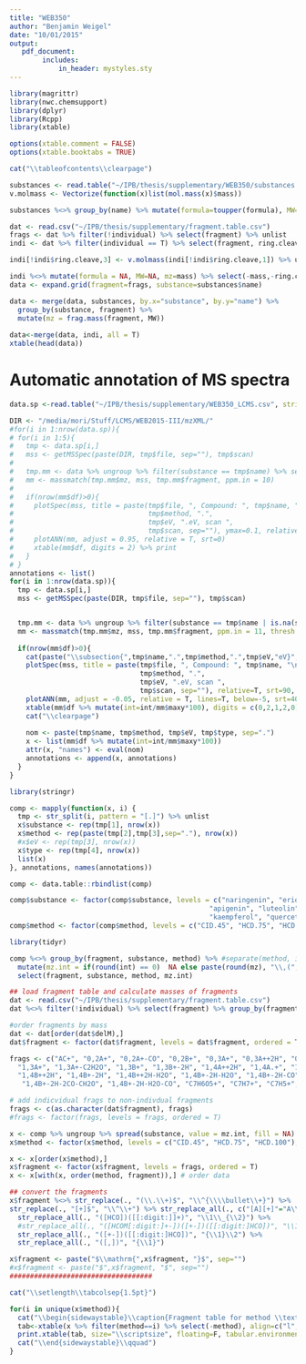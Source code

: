 ```yaml
---
title: "WEB350"
author: "Benjamin Weigel"
date: "10/01/2015"
output: 
   pdf_document:
        includes:
            in_header: mystyles.sty
---
```


```r
library(magrittr)
library(nwc.chemsupport)
library(dplyr)
library(Rcpp)
library(xtable)

options(xtable.comment = FALSE)
options(xtable.booktabs = TRUE)
```

```r
cat("\\tableofcontents\\clearpage")
```

```r
substances <- read.table("~/IPB/thesis/supplementary/WEB350/substances.csv", stringsAsFactors = F, sep = ",", header=T)
v.molmass <- Vectorize(function(x)list(mol.mass(x)$mass))

substances %<>% group_by(name) %>% mutate(formula=toupper(formula), MW=mol.mass(formula)$mass)

dat <- read.csv("~/IPB/thesis/supplementary/fragment.table.csv")
frags <- dat %>% filter(!individual) %>% select(fragment) %>% unlist
indi <- dat %>% filter(individual == T) %>% select(fragment, ring.cleave, mass, substance)

indi[!indi$ring.cleave,3] <- v.molmass(indi[!indi$ring.cleave,1]) %>% unlist

indi %<>% mutate(formula = NA, MW=NA, mz=mass) %>% select(-mass,-ring.cleave)
data <- expand.grid(fragment=frags, substance=substances$name)

data <- merge(data, substances, by.x="substance", by.y="name") %>% 
  group_by(substance, fragment) %>% 
  mutate(mz = frag.mass(fragment, MW))
        
data<-merge(data, indi, all = T)
xtable(head(data))
```

# Automatic annotation of MS spectra #

```r
data.sp <-read.table("~/IPB/thesis/supplementary/WEB350_LCMS.csv", stringsAsFactors = F, sep = ",", header=T)

DIR <- "/media/mori/Stuff/LCMS/WEB2015-III/mzXML/"
#for(i in 1:nrow(data.sp)){
# for(i in 1:5){
#   tmp <- data.sp[i,]
#   mss <- getMSSpec(paste(DIR, tmp$file, sep=""), tmp$scan) 
# 
#   tmp.mm <- data %>% ungroup %>% filter(substance == tmp$name) %>% select(fragment, mz)
#   mm <- massmatch(tmp.mm$mz, mss, tmp.mm$fragment, ppm.in = 10)
#   
#   if(nrow(mm$df)>0){
#     plotSpec(mss, title = paste(tmp$file, ", Compound: ", tmp$name, "\n",
#                                 tmp$method, ".",
#                                 tmp$eV, ".eV, scan ",
#                                 tmp$scan, sep=""), ymax=0.1, relative=T, srt=90)
#     plotANN(mm, adjust = 0.95, relative = T, srt=0)
#     xtable(mm$df, digits = 2) %>% print
#   }
# }
annotations <- list()
for(i in 1:nrow(data.sp)){
  tmp <- data.sp[i,]
  mss <- getMSSpec(paste(DIR, tmp$file, sep=""), tmp$scan) 


  tmp.mm <- data %>% ungroup %>% filter(substance == tmp$name | is.na(substance)) %>% select(fragment, mz)
  mm <- massmatch(tmp.mm$mz, mss, tmp.mm$fragment, ppm.in = 11, thresh = 1)
  
  if(nrow(mm$df)>0){
    cat(paste("\\subsection{",tmp$name,".",tmp$method,".",tmp$eV,"eV}",sep=""))
    plotSpec(mss, title = paste(tmp$file, ", Compound: ", tmp$name, "\n",
                                tmp$method, ".",
                                tmp$eV, ".eV, scan ",
                                tmp$scan, sep=""), relative=T, srt=90, adj=c(0,0.5), yrange=c(-50, 140), rnd=3)
    plotANN(mm, adjust = -0.05, relative = T, lines=T, below=-5, srt=40, adj=c(1,1))
    xtable(mm$df %>% mutate(int=int/mm$maxy*100), digits = c(0,2,1,2,0)) %>% print
    cat("\\clearpage")
    
    nom <- paste(tmp$name, tmp$method, tmp$eV, tmp$type, sep=".")
    x <- list(mm$df %>% mutate(int=int/mm$maxy*100))
    attr(x, "names") <- eval(nom)
    annotations <- append(x, annotations)
  }
}
```


```r
library(stringr)

comp <- mapply(function(x, i) {
  tmp <- str_split(i, pattern = "[.]") %>% unlist
  x$substance <- rep(tmp[1], nrow(x))
  x$method <- rep(paste(tmp[2],tmp[3],sep="."), nrow(x))
  #x$eV <- rep(tmp[3], nrow(x))
  x$type <- rep(tmp[4], nrow(x))
  list(x)
}, annotations, names(annotations))

comp <- data.table::rbindlist(comp)

comp$substance <- factor(comp$substance, levels = c("naringenin", "eriodictyol", "ponciretin", "hesperetin", "homoeriodictyol",
                                                 "apigenin", "luteolin", "acacetin", "diosmetin", "chrysoeriol",
                                                 "kaempferol", "quercetin", "myricetin", "kaempferide", "isorhamnetin"), ordered = T)
comp$method <- factor(comp$method, levels = c("CID.45", "HCD.75", "HCD.100"), ordered = T)

library(tidyr)

comp %<>% group_by(fragment, substance, method) %>% #separate(method, into=c("method", "eV"), sep="[.]") %>%  
  mutate(mz.int = if(round(int) == 0)  NA else paste(round(mz), "\\,(", round(int), ")", sep="")) %>% ungroup%>%
  select(fragment, substance, method, mz.int)

## load fragment table and calculate masses of fragments
dat <- read.csv("~/IPB/thesis/supplementary/fragment.table.csv")
dat %<>% filter(!individual) %>% select(fragment) %>% group_by(fragment) %>% mutate(delM = abs(frag.mass(fragment, 0)))

#order fragments by mass
dat <- dat[order(dat$delM),]
dat$fragment <- factor(dat$fragment, levels = dat$fragment, ordered = T)

frags <- c("AC+", "0,2A+", "0,2A+-CO", "0,2B+", "0,3A+", "0,3A++2H", "0,4A++2H", "0,4B+", "0,4B+-H2O", 
  "1,3A+", "1,3A+-C2H2O", "1,3B+", "1,3B+-2H", "1,4A++2H", "1,4A.+", "1,4A+",
  "1,4B++2H", "1,4B+-2H", "1,4B++2H-H2O", "1,4B+-2H-H2O", "1,4B+-2H-CO", "1,4B+-2H-CH3-CO", "1,4B+-2H-CO-CH3", "1,4B+-2H-CO-CH2O", "1,4B+-2H-2CO", "1,4B+-2H-2CO-CH3", "1,4B+-2H-C2H2O-H2O",
   "1,4B+-2H-2CO-CH2O", "1,4B+-2H-H2O-CO", "C7H6O5+", "C7H7+", "C7H5+", "C5H5O+", "C3HO2+")

# add indicvidual frags to non-indivdual fragments
frags <- c(as.character(dat$fragment), frags)
#frags <- factor(frags, levels = frags, ordered = T)

x <- comp %>% ungroup %>% spread(substance, value = mz.int, fill = NA)
x$method <- factor(x$method, levels = c("CID.45", "HCD.75", "HCD.100"), ordered = T)

x <- x[order(x$method),]
x$fragment <- factor(x$fragment, levels = frags, ordered = T)
x <- x[with(x, order(method, fragment)),] # order data

## convert the fragments
x$fragment %<>% str_replace(., "(\\.\\+)$", "\\^{\\\\bullet\\+}") %>% 
str_replace(., "[+]$", "\\^\\+") %>% str_replace_all(., c("[A][+]"="A\\^\\+", "[B][+]"="B\\^\\+")) %>%
  str_replace_all(., "([HCO])([[:digit:]]+)", "\\1\\_{\\2}") %>%
  #str_replace_all(., "([HCOM[:digit:]+-])([+-])([[:digit:]HCO])", "\\1{\\2}\\3")
  str_replace_all(., "([+-])([[:digit:]HCO])", "{\\1}\\2") %>%
  str_replace_all(., "([,])", "{\\1}")

x$fragment <- paste("$\\mathrm{",x$fragment, "}$", sep="")
#x$fragment <- paste("$",x$fragment, "$", sep="")
###################################

cat("\\setlength\\tabcolsep{1.5pt}")

for(i in unique(x$method)){
  cat("\\begin{sidewaystable}\\caption{Fragment table for method \\textit{", i,"}}", sep="")
  tab<-xtable(x %>% filter(method==i) %>% select(-method), align=c("l", "l|", rep("c", 4), "c|", rep("c", 4), "c|", rep("c", 5)), caption = paste("Fragment table for method:", i))  
  print.xtable(tab, size="\\scriptsize", floating=F, tabular.environment="tabular", include.rownames=T, rotate.colnames = T, booktabs=T, sanitize.text.function = function(x){x}, caption.placement = "top")
  cat("\\end{sidewaystable}\\qquad")
}


```

